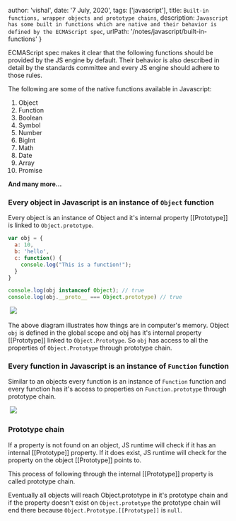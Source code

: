 
  author: 'vishal',
  date: '7 July, 2020',
  tags: ['javascript'],
  title: `Built-in functions, wrapper objects and prototype chains`,
  description: `Javascript has some built in functions which are native and their
  behavior is defined by the ECMAScript spec`,
  urlPath: '/notes/javascript/built-in-functions'
}

ECMAScript spec makes it clear that the following functions should be provided by
the JS engine by default. Their behavior is also described in detail by the standards
committee and every JS engine should adhere to those rules.

The following are some of the native functions available in Javascript:

1. Object
2. Function
3. Boolean
4. Symbol
5. Number
6. BigInt
7. Math
8. Date
9. Array
10. Promise 

**And many more...**

### Every object in Javascript is an instance of `Object` function

Every object is an instance of Object and it's 
internal property [[Prototype]] is linked to `Object.prototype`. 

```js 
var obj = {
  a: 10,
  b: 'hello',
  c: function() {
    console.log("This is a function!");
  }
}

console.log(obj instanceof Object); // true
console.log(obj.__proto__ === Object.prototype) // true
```

<Img>
  <picture>
    <source srcSet={require('./images/Object.png?webp')} type="image/webp" />
    <source srcSet={require('./images/Object.png')} type="image/png" />
    <img src={require('./images/Object.png')}  />
  </picture>
</Img>


The above diagram illustrates how things are in computer's memory. Object `obj`
is defined in the global scope and obj has it's internal property [[Prototype]] 
linked to `Object.Prototype`. So `obj` has access to all the properties of 
`Object.Prototype` through prototype chain.

### Every function in Javascript is an instance of `Function` function

Similar to an objects every function is an instance of `Function` function and
every function has it's access to properties on `Function.prototype` through 
prototype chain.

<Img>
  <picture>
    <source srcSet={require('./images/Function.png?webp')} type="image/webp" />
    <source srcSet={require('./images/Function.png')} type="image/png" />
    <img src={require('./images/Function.png')}  />
  </picture>
</Img>

### Prototype chain

If a property is not found on an object, JS runtime will check if it has an internal
[[Prototype]] property. If it does exist, JS runtime will check for the property
on the object [[Prototype]] points to.

This process of following through the internal [[Prototype]] property is called 
prototype chain.

Eventually all objects will reach Object.prototype in it's prototype chain and if 
the property doesn't exist on `Object.prototype` the prototype chain will end there
because `Object.Prototype.[[Prototype]]` is `null`. 
